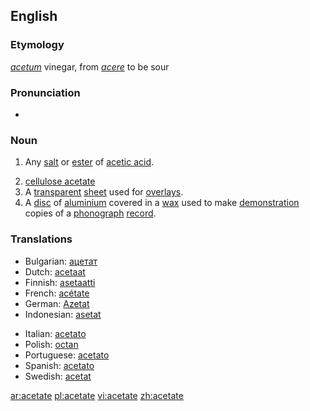 {{wikipedia}}
==English==

===Etymology===
{{L.}} ''[[acetum]]'' vinegar, from ''[[acere]]'' to be sour

===Pronunciation===
*{{audio|en-us-acetate.ogg|Audio (US)}}

===Noun===
{{en-noun}}

#{{organic chemistry}} Any [[salt]] or [[ester]] of [[acetic acid]].
# [[cellulose acetate]]
# A [[transparent]] [[sheet]] used for [[overlay]]s.
# A [[disc]] of [[aluminium]] covered in a [[wax]] used to make [[demonstration]] copies of a [[phonograph]] [[record]].

===Translations===
{{trans-top|salt or ester of acetic acid}}
*Bulgarian: [[ацетат]] {{m}}
*Dutch: [[acetaat]]
*Finnish: [[asetaatti]]
*French: [[acétate]] 
*German: [[Azetat]] {{n}}
*Indonesian: [[asetat]] 
{{trans-mid}}
*Italian: [[acetato]] {{m}}
*Polish: [[octan]]
*Portuguese: [[acetato]] 
*Spanish: [[acetato]]
*Swedish: [[acetat]]
{{trans-bottom}}

{{trans-top|cellulose acetate}}
{{trans-mid}}
{{trans-bottom}}

{{trans-top|transparent overlay sheet}}
{{trans-mid}}
{{trans-bottom}}

{{trans-top|aluminium disc covered in wax}}
{{trans-mid}}
{{trans-bottom}}

[[ar:acetate]]
[[pl:acetate]]
[[vi:acetate]]
[[zh:acetate]]